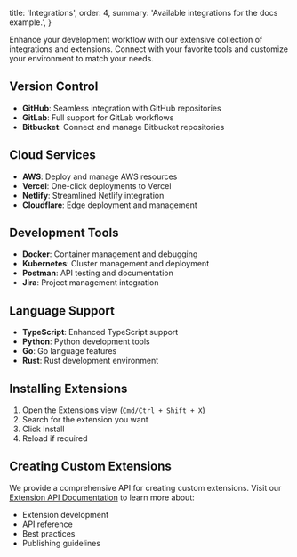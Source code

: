   title: 'Integrations',
  order: 4,
  summary: 'Available integrations for the docs example.',
}

Enhance your development workflow with our extensive collection of integrations and extensions. Connect with your favorite tools and customize your environment to match your needs.

## Version Control

- **GitHub**: Seamless integration with GitHub repositories
- **GitLab**: Full support for GitLab workflows
- **Bitbucket**: Connect and manage Bitbucket repositories

## Cloud Services

- **AWS**: Deploy and manage AWS resources
- **Vercel**: One-click deployments to Vercel
- **Netlify**: Streamlined Netlify integration
- **Cloudflare**: Edge deployment and management

## Development Tools

- **Docker**: Container management and debugging
- **Kubernetes**: Cluster management and deployment
- **Postman**: API testing and documentation
- **Jira**: Project management integration

## Language Support

- **TypeScript**: Enhanced TypeScript support
- **Python**: Python development tools
- **Go**: Go language features
- **Rust**: Rust development environment

## Installing Extensions

1. Open the Extensions view (`Cmd/Ctrl + Shift + X`)
2. Search for the extension you want
3. Click Install
4. Reload if required

## Creating Custom Extensions

We provide a comprehensive API for creating custom extensions. Visit our [Extension API Documentation](/docs/extension-api) to learn more about:

- Extension development
- API reference
- Best practices
- Publishing guidelines
